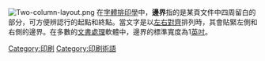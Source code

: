 [[File:Two-column-layout.png|thumb]]
在[[字體排印學|字體排印學]]中，'''邊界'''指的是某頁文件中四周留白的部分，可方便辨認行的起點和終點。當文字是以[[左右對齊|左右對齊]]排列時，其會貼緊左側和右側的邊界。在多數的[[文書處理|文書處理]]軟體中，邊界的標準寬度為1[[英吋|英吋]]。

{{Newspaper-stub}}
{{印刷術語}}

[[Category:印刷|Category:印刷]]
[[Category:印刷術語|Category:印刷術語]]